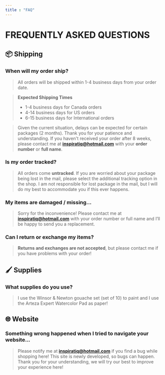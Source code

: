 ```yaml
---
title : "FAQ"
---
```



# FREQUENTLY ASKED QUESTIONS
<TextBubble></TextBubble>

## 📦 Shipping

### When will my order ship?


> All orders will be shipped within 1-4 business days from your order date. 

> **Expected Shipping Times**
> - 1-4 business days for Canada orders
> - 4-14 business days for US orders
> - 6-15 business days for International orders

> Given the current situation, delays can be expected for certain packages (2 months). Thank you for your patience and understanding. If you haven't received your order after 8 weeks, please contact me at [**inspiratiq@hotmail.com**](mailto:inspiratiq@hotmail.com)  with your **order number** or **full name**.

### Is my order tracked?
> All orders come **untracked**. If you are worried about your package being lost in the mail, please select the additional tracking option in the shop. I am not responsible for lost package in the mail, but I will do my best to accommodate you if this ever happens. 

### My items are damaged / missing...
> Sorry for the inconvenience! Please contact me at  [**inspiratiq@hotmail.com**](mailto:inspiratiq@hotmail.com) with your order number or full name and I’ll be happy to send you a replacement.

### Can I return or exchange my items?
> **Returns and exchanges are not accepted**, but please contact me if you have problems with your order!

## 🖌️ Supplies
### What supplies do you use?
> I use the Winsor & Newton gouache set (set of 10) to paint and I use the Arteza Expert Watercolor Pad as paper!

## 🌐 Website
### Something wrong happened when I tried to navigate your website...
> Please notify me at [**inspiratiq@hotmail.com**](mailto:inspiratiq@hotmail.com) if you find a bug while shopping here! This site is newly developed, so bugs can happen. Thank you for your understanding, we will try our best to improve your experience here!